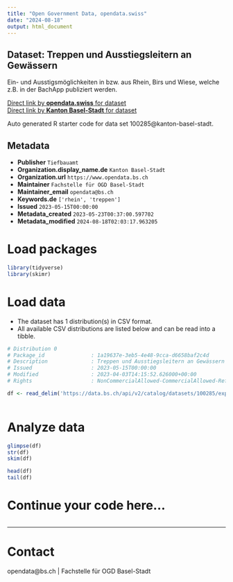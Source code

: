 ```yaml
---
title: "Open Government Data, opendata.swiss"
date: "2024-08-18"
output: html_document
---
```


## Dataset: Treppen und Ausstiegsleitern an Gewässern

Ein- und Ausstigsmöglichkeiten in bzw. aus Rhein, Birs und Wiese, welche z.B. in der BachApp publiziert werden. 

[Direct link by **opendata.swiss** for dataset](https://opendata.swiss/de/dataset/treppen-und-ausstiegsleitern-an-gewassern)<br>
[Direct link by **Kanton Basel-Stadt** for dataset](https://data.bs.ch/explore/dataset/100285/)

Auto generated R starter code for data set 100285@kanton-basel-stadt.

## Metadata

- **Publisher** `Tiefbauamt`
- **Organization.display_name.de** `Kanton Basel-Stadt`
- **Organization.url** `https://www.opendata.bs.ch`
- **Maintainer** `Fachstelle für OGD Basel-Stadt`
- **Maintainer_email** `opendata@bs.ch`
- **Keywords.de** `['rhein', 'treppen']`
- **Issued** `2023-05-15T00:00:00`
- **Metadata_created** `2023-05-23T00:37:00.597702`
- **Metadata_modified** `2024-08-18T02:03:17.963205`


# Load packages

```r

library(tidyverse)
library(skimr)

```

# Load data

-   The dataset has 1 distribution(s) in CSV format.
-   All available CSV distributions are listed below and can be read into a tibble.

```r

# Distribution 0
# Package_id               : 1a19637e-3eb5-4e48-9cca-d6658baf2c4d
# Description              : Treppen und Ausstiegsleitern an Gewässern (csv)
# Issued                   : 2023-05-15T00:00:00
# Modified                 : 2023-04-03T14:15:52.626000+00:00
# Rights                   : NonCommercialAllowed-CommercialAllowed-ReferenceRequired

df <- read_delim('https://data.bs.ch/api/v2/catalog/datasets/100285/exports/csv?use_labels=true')



```

# Analyze data

```r

glimpse(df)
str(df)
skim(df)

head(df)
tail(df)

```

# Continue your code here...

```r

```

------------------------------------------------------------------------

# Contact

opendata@bs.ch | Fachstelle für OGD Basel-Stadt
